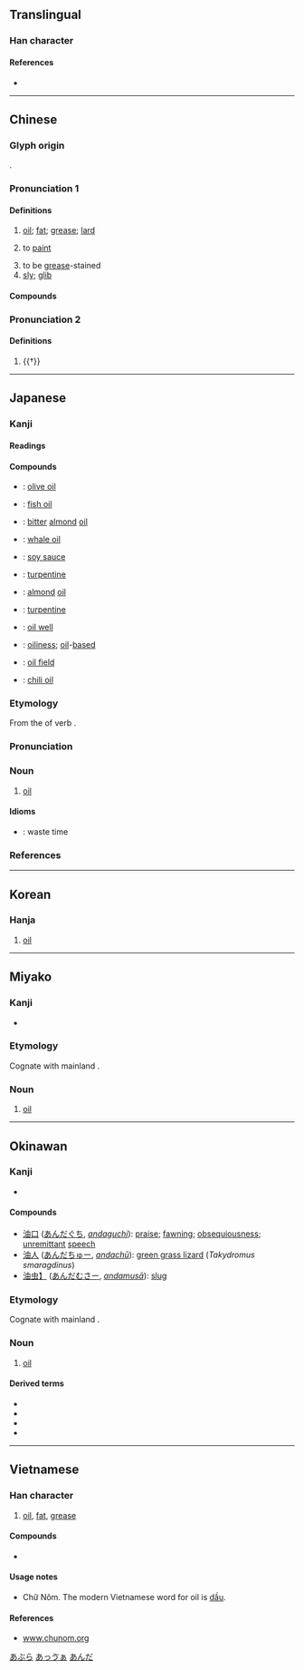 {{character info/new}}
{{also|㳌|沺|𣳑}}
==Translingual==
{{stroke order|strokes=8}}
{{stroke order|strokes=8|type=jbw}}

===Han character===
{{Han char|rn=85|rad=水|as=05|sn=8|four=35160|canj=ELW|ids=⿰氵由}}

====References====
* {{Han ref|kx=0614.040|dkj=17253|dj=1007.080|hdz=31585.010|uh=6CB9|ud=27833|bh=AA6F|bd=43631}}

----

==Chinese==
{{zh-forms}}
{{zh-wp|zh|yue|cl}}

===Glyph origin===
{{Han etyl}}
{{Han compound|水|由|c1=s|c2=p|t1=water|alt1=氵|ls=psc}}.

===Pronunciation 1===
{{zh-pron
|m=yóu
|c=jau4,jau4-2
|h=pfs=yù
|md=ìu
|mn=iû
|w=3hhieu
|mc=1
|oc=1,1
|cat=n,v,a
}}

====Definitions====
{{zh-hanzi}}

# [[oil]]; [[fat]]; [[grease]]; [[lard]]
#: {{zh-x|麻油|sesame '''oil'''}}
#: {{zh-x|豬油|lard}}
#: {{zh-x|石油|petroleum; oil}}
#: {{zh-x|機油|engine '''oil'''}}
#: {{zh-x|漏油{jau4-2}|to leak '''oil'''|C}}
# to [[paint]]
#: {{zh-x|油 屋|to paint the house|C}}
# to be [[grease]]-stained
# [[sly]]; [[glib]]

====Compounds====
{{zh-der|加油站|蛇油|油漆|油桃|加油加醋|地下油行|定光油兒|印油|中油|化油器|加油添醬|光油油|加油機|中質原油|奶油|丟油撒水|大型油輪|京油子|不乾性油|下油鍋|一簍油|儲油構造|巴油池|加油添醋|小油嘴兒|北海油礦|合成石油|大豆油|壓雪求油|吸油煙機|加油|原油|動物油|廣東油桐|亞麻仁油|燈淺無油|油嘴|熬油|火油|油坊|焦油|沙拉油|白花油|油茶麵兒|油棕|油麵|油花伎倆|礦油|油炸果|煉油廠|油餅|石油|油源|油桶|油汙|油加利|油泥|抹油嘴|油燈|指甲油|柴油機|油庫|油井|椰子油|柴油|煙袋油子|撇油兒|油靴|油漆匠|油棹|無鉛汽油|火上添油|油酸|揩油|柏油紙|油墨|油晃晃|油元|油杉|油礦|油炸豆兒|油田|油料|油汪汪|油頭滑腦|油皮|油倣紙|柏木油|油碧車|油單|油苗|松香油|油頭滑臉|烏油油|油氈|柏油路|撈油水|油鞋|油滴|油渣子|打油詩|溜油光|油花嘴|油土|油果子|油裙|汽油|木焦油|打油飛|猛火油|添油加醋|油茶|油船|油柑|板油|油絡|油夥兒|油煠糊猻|油木梳|油藏|油軿|松節油|油壁車|油瓶|油紙|萬金油|油光水滑|空中加油|油子|撇油|油橄欖|油花和尚|牛乳油|油炸|油頭光棍|礦物油|油渣|石油危機|油柿|煤焦油|油氣|油松|省油的燈|省油燈|油回磨轉|油腔滑調|油枯|油汙染|油頭|油煙|油箱|火上加油|油鬥|油條|石油腦|柏油|油樣|沏油|白脫油|油酥|油壓|油素|油紙捻子|油然而生|油罐車|油鬼|桐油|甘油|石油蕉|榨油水|硝化甘油|油泵|油裡滑|石油氣|火上澆油|植物油|燈油|油膩|拖油瓶|油行|牛油|油風|油然|油畫|橄欖油|燈油錢|油脂|汽油引擎|煤油燈|煤油|煉油|油飯|油門|焌油|油氣彈|擋油牆|潑油救火|滷蝦油|油鍋|油蓋|油葫蘆|油灰|清涼油|油菜|油簍|白絞油|油星|油輪|油令|油亮|汽油燈|洋油|油麻|油石|油點草|油點兒|油香|油頭粉面|油頁岩|油車|油衣|油花卜|油花|油膩膩|油綠|油紙扇|油紙傘|油碧幢|油盤|油盡燈枯|油煠|油漬罐頭|油漬|油滑|油油|油桐|油性|油幌幌|油布|油層|油垢|油嘴滑舌|油印機|油印|油光|樟腦油|油價|油雞|油品|機械油|機器油|油搭扇|揮發油|油彩|柴米油鹽|煤黑油|木餾油|抽油煙機|木花油|生油|海上採油|油飾|機油|油氣比|杏仁油|打油|油水|老油子|芥子油|老油條|醬油|高級汽油|豬油|肥油|鰵魚肝油|米油|麻油雞|脂油|菜油燈|精油|鞋油|防晒油|腳底抹油|蓖麻油|蘇子油|紅油|黑醬油|黑油油|黏油|討油水|黃油|麻油|鯨油|鮮奶油|魚肝油|魚油|墨油|鬼胡油|鬧油|髮油|蔥油雞|芝麻油|香蕉油|餿水油|花生油|苦茶油|蔭油|輸油管|蠔油|重油|頭油|茶精油|靛油|走油|菜油|蜜裡調油|金油|重質原油|酥油|輕油|蠶蛹油|雄黃油|膏藥油子|香油錢|粉面油頭|綠油油|蔥油餅|走油子|茶油|豆油|素油|糠油|香油|胡麻油|豆豉油|蠟油|食油|薄荷油|美孚油}}

===Pronunciation 2===
{{zh-pron
|m=yòu
|c=jau6
|mc=2
|oc=n,2
|cat=n
}}

====Definitions====
{{zh-hanzi}}

# {{†}} {{zh-alt-form|釉|to glaze}}

{{zh-cat|Elementary}}

----

==Japanese==

===Kanji===
{{ja-kanji|grade=3|rs=水05}}

====Readings====
{{ja-readings
|goon=ゆ
|kanon=ゆう<いう
|kun=あぶら-
}}

====Compounds====
{{der-top|Compounds}}
* {{ja-r|橄欖油|かんらんゆ}}: [[olive oil]]
* {{ja-r|魚油|ぎょゆ}}: [[fish oil]]
* {{ja-r|苦扁桃油|くへんとうゆ}}: [[bitter]] [[almond]] [[oil]]
* {{ja-r|鯨油|げいゆ}}: [[whale oil]]
* {{ja-r|醤油|しょうゆ}}: [[soy sauce]]
* {{ja-r|テレビン油|テレビンゆ}}: [[turpentine]]
* {{ja-r|扁桃油|へんとうゆ}}: [[almond]] [[oil]]
* {{ja-r|松脂油|まつやにあぶら}}: [[turpentine]]
* {{ja-r|油井|ゆせい}}: [[oil well]]
* {{ja-r|油性|ゆせい}}: [[oiliness]]; [[oil]]-[[based]]
* {{ja-r|油田|ゆでん}}: [[oil field]]
* {{ja-r|辣油|ラーユ}}: [[chili oil]]
{{der-bottom}}

{{wikipedia|lang=ja}}
{{ja-kanjitab|あぶら|yomi=k}}

===Etymology===
From the {{m|ja|未然形|tr=mizenkei||incomplete form}} of verb {{m|ja|炙る|tr=aburu||to warm, to toast}}.

===Pronunciation===
{{ja-pron|yomi=k|あぶら|acc=0|acc_ref=DJR,NHK}}

===Noun===
{{ja-noun|あぶら}}

# [[oil]]

====Idioms====
* {{ja-r|油を売る|あぶら を うる}}: waste time

===References===
<references/>

[[Category:ja:Liquids|あぶら]]

----

==Korean==

===Hanja===
{{ko-hanja|hangeul=유}}

# [[oil]]

----

==Miyako==

===Kanji===
{{head|mvi|kanji}}

* {{ja-readings|kun=[[あっゔぁ]] (avva)}}

===Etymology===
Cognate with mainland {{cog|ja|油|tr=abura}}.

===Noun===
{{head|mvi|noun|hiragana|あっゔぁ|romaji|avva}}

# [[oil]]

[[Category:mvi:Liquids|あっゔぁ]]

----

==Okinawan==

===Kanji===
{{head|ryu|kanji}}

* {{ja-readings|kun=[[あんだ]] (anda)}}

====Compounds====
{{der-top|Compounds}}
* [[油口]] ([[あんだぐち]], ''[[andaguchi]]''): [[praise]]; [[fawning]]; [[obsequiousness]]; [[unremittant]] [[speech]]
* [[油人]] ([[あんだちゅー]], ''[[andachū]]''): [[green grass lizard]] (''Takydromus smaragdinus'')
* [[油虫】]] ([[あんだむさー]], ''[[andamusā]]''): [[slug]]
{{der-bottom}}

===Etymology===
Cognate with mainland {{cog|ja|油|tr=abura}}.

===Noun===
{{head|ryu|noun|hiragana|あんだ|romaji|anda}}

# [[oil]]

====Derived terms====
{{der-top}}
* {{l|ryu|油口|tr=[[あんだぐち]], ''[[andaguchi]]''||[[praise]]; [[fawning]]; [[unremittant]] [[speech]]}}
* {{l|ryu|油虫|tr=[[あんだむさー]], ''[[andamusā]]''||[[slug]]}}
* {{l|ryu|油人|tr=[[あんだちゅー]], ''[[andachū]]''||[[green grass lizard]] (''Takydromus smaragdinus'')}}
* {{l|ryu|あんだぎー|tr=''[[andagī]]''||[[andagi]]}}
{{der-bottom}}

[[Category:ryu:Liquids|あんだ]]

----

==Vietnamese==

===Han character===
{{vi-hantu|[[dầu]], [[dẫu]], [[dàu]], [[dư]], [[dù]], [[du]], [[rầu]], [[trầu]]|rs=水05}}

# [[oil]], [[fat]], [[grease]]

====Compounds====
* {{l|vi|油𫗒|tr=[[dầu ăn]]}}

====Usage notes====
* Chữ Nôm. The modern Vietnamese word for oil is [[dầu]].

====References====
* [http://www.chunom.org/pages/油 www.chunom.org]